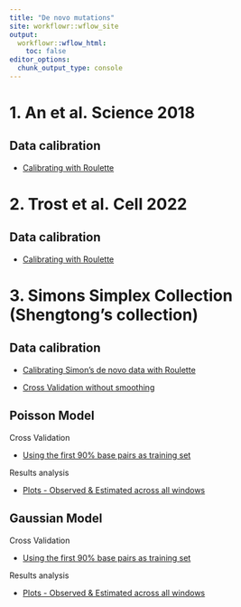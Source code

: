 ```yaml
---
title: "De novo mutations"
site: workflowr::wflow_site
output:
  workflowr::wflow_html:
    toc: false
editor_options:
  chunk_output_type: console
---
```



# 1. An et al. Science 2018


## Data calibration 

- [Calibrating with Roulette](https://xsun1229.github.io/mutation_rate/denovo_rl_an_calibration.html)


# 2. Trost et al. Cell 2022 

## Data calibration 

- [Calibrating with Roulette](https://xsun1229.github.io/mutation_rate/denovo_rl_trost_calibration.html)



# 3. Simons Simplex Collection (Shengtong's collection)

## Data calibration 

- [Calibrating Simon's de novo data with Roulette](https://xsun1229.github.io/mutation_rate/denovo_rl_simno_calibration.html)

- [Cross Validation without smoothing](https://xsun1229.github.io/mutation_rate/denovo_cv_wo_smoothing.html)


## Poisson Model

Cross Validation 

- [Using the first 90% base pairs as training set](https://xsun1229.github.io/mutation_rate/denovo_pois_traintest.html)

Results analysis

- [Plots - Observed & Estimated across all windows](https://xsun1229.github.io/mutation_rate/denovo_pois_allwindows.html)


## Gaussian Model

Cross Validation 

- [Using the first 90% base pairs as training set](https://xsun1229.github.io/mutation_rate/denovo_gaus_traintest.html)

Results analysis

- [Plots - Observed & Estimated across all windows](https://xsun1229.github.io/mutation_rate/denovo_gaus_allwindows.html)


